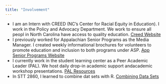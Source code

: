 ```yaml
---
title: "Involvement"
---
```


* I am an Intern with CREED (NC's Center for Racial Equity in Education). I work in the Policy and Advocacy Department. We work to ensure all peopl in North Carolina have access to quality education. [Creed Website](https://www.creed-nc.org/)
* I previously worked for Appalachian Senior Programs as the Media Manager. I created weekly informational brochures for volunteers to promote education and inclusion to both programs under ASP. [App Senior Programs Website](https://seniorprograms.appstate.edu/)
* I currently work in the student learning center as a Peer Academic Leader (PAL). We host daily drop-in academic support andacademic workshop presentations. [PAL Resources](https://studentlearningcenter.appstate.edu/academic-success/drop-in)
* In STT 2860, I learned to combine dat sets with R. [Combining Data Sets](CombiningDataSets.Rmd)
